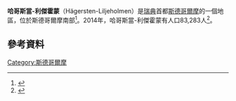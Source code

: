 {{Infobox settlement
<!--See Template:Infobox settlement for additional fields that may be available-->
<!--See the Table at Infobox settlement for all fields and descriptions of usage-->
<!-- Basic info  ---------------->
|name                     = Hägersten-Liljeholmen <!-- at least one of the first two fields must be filled in -->
|official_name            =
|other_name               =
|native_name              = <!-- if different from the English name -->
|nickname                 =
|settlement_type          = [[Boroughs_of_Stockholm|Borough]] of Stockholm <!-- e.g. Town, Village, City, etc.-->
|motto                    =
<!-- images and maps  ----------->
|image_skyline            = Liljeholmen panorama 2010.jpg
|imagesize                = 300px
|image_caption            = Panoramic view of Liljeholmen
|image_flag               =
|flag_size                =
|image_seal               =
|seal_size                =
|image_shield             =
|shield_size              =
|image_blank_emblem       =
|blank_emblem_type        =
|blank_emblem_size        =
|image_map                = Stockholm boroughs 2007 Hägersten-Liljeholmen.svg
|mapsize                  =
|map_caption              = Location of Hägersten-Liljeholmen within Stockholm Municipality shown in yellow
|pushpin_map1              = Sweden
|pushpin_label_position1   = <!-- the position of the pushpin label: left, right, top, bottom, none -->
|pushpin_map_caption1      = Location of Hägersten-Liljeholmen within Sweden
|pushpin_mapsize1          = 180px
|coordinates_display    = display=inline,title
|latd=59 |latm=18 |lats=07 |latNS=N
|longd=17 |longm=59 |longs=16 |longEW=E
<!-- Location ------------------>
|coordinates_region       = SE
|subdivision_type         = 國家
|subdivision_name         = [[瑞典|瑞典]]
|subdivision_type1        = 城市
|subdivision_name1        = [[斯德哥爾摩市|斯德哥爾摩市]]
|subdivision_type2        = Municipality subdivision
|subdivision_name2        = [[Söderort|Söderort]]
<!-- Smaller parts (e.g. boroughs of a city) and seat of government -->
|seat_type                =
|seat                     =
|parts_type               =
|parts_style              = <!-- =list (for list), coll (for collapsed list), para (for paragraph format)
                               Default is list if up to 5 items, coll if more than 5-->
|parts                    = <!-- parts text, or header for parts list -->
|p1                       =
|p2                       = <!-- etc. up to p50: for separate parts to be listed-->
<!-- Politics ----------------->
|government_footnotes     =
|government_type          = [[Municipal_assembly_(Sweden)|Municipal assembly]]
|leader_title             = [[Municipal_commissioner|Municipal commissioner]]
|leader_name              = Abit Dundar [[Liberal_People's_Party_(Sweden)|(FP)]]
|established_title        = Established
|established_date         = 2007
<!-- Area    --------------------->
|total_type =  
|area_magnitude           =
|unit_pref                =
|area_footnotes           =
|area_total_km2          =
|area_land_km2         =
|area_water_km2         =
|area_water_percent       =
<!-- Elevation -------------------------->
|elevation_footnotes      =  <!--for references: use <ref> </ref> tags-->
|elevation_m              =
|elevation_ft             =
|elevation_max_m          =
|elevation_max_ft         =
|elevation_min_m          =
|elevation_min_ft         =
<!-- Population   ----------------------->
|population_as_of         = 2014
|population_footnotes     =
|population_note          =
|population_total         = 83,283
|population_density_km2 = auto
<!-- General information  --------------->
|timezone                 = [[Central_European_Time|CET]]
|utc_offset               = +1
|timezone_DST             = [[Central_European_Summer_Time|CEST]]
|utc_offset_DST           = +2
 <!-- Area/postal codes & others -------->
|postal_code_type         = [[Postal_codes_in_Sweden|Postal code]]
|postal_code              = 117 --, 126 --, 129 --
|area_code_type = [[Telephone_numbers_in_Sweden|Area code]]
|area_code                = 08
|website                  = [http://www.stockholm.se/OmStockholm/Forvaltningar-och-bolag/Stadsdelsforvaltningar/Hagersten-Liljeholmen/ Stockholm.se]
|footnotes                =
}}
'''哈哥斯當-利傑霍蒙'''（Hägersten-Liljeholmen）是[[瑞典|瑞典]]首都[[斯德哥爾摩|斯德哥爾摩]]的一個地區，位於斯德哥爾摩南部<ref name="usk.stockholm.se">{{cite web |title=Administrative divisions of the City districts |publisher=Stockholms stads utrednings- och statistikkontor AB |url=http://www.usk.stockholm.se/arsbok/b038.htm |date=2008-04-14 |accessdate=2008-06-08 |deadurl=yes |archiveurl=https://web.archive.org/web/20070923105842/http://www.usk.stockholm.se/arsbok/b038.htm |archivedate=2007-09-23 }}</ref>。2014年，哈哥斯當-利傑霍蒙有人口83,283人<ref>{{Cite web |url=http://www.stockholm.se/OmStockholm/Forvaltningar-och-bolag/Stadsdelsforvaltningar/ |title=Stadsdelsförvaltningar - stockholm.se - Stockholms stad |accessdate=2016-02-23 |archive-date=2019-01-09 |archive-url=https://web.archive.org/web/20190109011421/http://www.stockholm.se/OmStockholm/Forvaltningar-och-bolag/Stadsdelsforvaltningar/ |dead-url=no }}</ref>。

==參考資料==
{{reflist}}

[[Category:斯德哥爾摩|Category:斯德哥爾摩]]